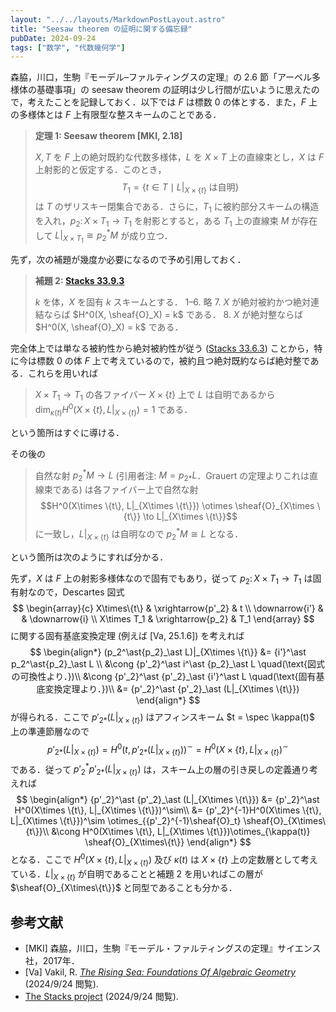 ```yaml
---
layout: "../../layouts/MarkdownPostLayout.astro"
title: "Seesaw theorem の証明に関する備忘録"
pubDate: 2024-09-24
tags: ["数学", "代数幾何学"]
---
```

森脇，川口，生駒『モーデル–ファルティングスの定理』の 2.6 節「アーベル多様体の基礎事項」の seesaw theorem の証明は少し行間が広いように思えたので，考えたことを記録しておく．以下では $F$ は標数 0 の体とする．また，$F$ 上の多様体とは $F$ 上有限型な整スキームのことである．

> **定理 1: Seesaw theorem [MKI, 2.18]**
>
> $X, T$ を $F$ 上の絶対既約な代数多様体，$L$ を $X\times T$ 上の直線束とし，$X$ は $F$ 上射影的と仮定する．このとき，
> $$T_1 = \left\{t \in T \mid L|_{X\times \{t\}} \text{ は自明}\right\}$$
> は $T$ のザリスキー閉集合である．さらに，$T_1$ に被約部分スキームの構造を入れ，$p_2\colon X\times T_1 \to T_1$ を射影とすると，ある $T_1$ 上の直線束 $M$ が存在して $L|_{X\times T_1} \cong p_2^\ast M$ が成り立つ．

先ず，次の補題が幾度か必要になるので予め引用しておく．

> **補題 2: [Stacks 33.9.3](https://stacks.math.columbia.edu/tag/0BUG)**
>
> $k$ を体，$X$ を固有 $k$ スキームとする．
> 1–6. 略
> 7. $X$ が絶対被約かつ絶対連結ならば $H^0(X, \sheaf{O}_X) = k$ である．
> 8. $X$ が絶対整ならば $H^0(X, \sheaf{O}_X) = k$ である．

完全体上では単なる被約性から絶対被約性が従う ([Stacks 33.6.3](https://stacks.math.columbia.edu/tag/020I)) ことから，特に今は標数 0 の体 $F$ 上で考えているので，被約且つ絶対既約ならば絶対整である．これらを用いれば
> $X\times T_1 \to T_1$ の各ファイバー $X\times\{t\}$ 上で $L$ は自明であるから $\dim_{\kappa(t)} H^0(X\times \{t\}, L|_{X\times\{t\}})=1$ である．

という箇所はすぐに導ける．

その後の
> 自然な射 $p_2^\ast M \to L$ (引用者注: $M={p_2}_\ast L$．Grauert の定理よりこれは直線束である) は各ファイバー上で自然な射
> $$H^0(X\times \{t\}, L|_{X\times \{t\}}) \otimes \sheaf{O}_{X\times \{t\}} \to L|_{X\times \{t\}}$$
> に一致し，$L|_{X\times\{t\}}$ は自明なので $p_2^\ast M \cong L$ となる．

という箇所は次のようにすれば分かる．

先ず，$X$ は $F$ 上の射影多様体なので固有でもあり，従って $p_2\colon X\times T_1 \to T_1$ は固有射なので，Descartes 図式
$$
\begin{array}{c}
  X\times\{t\} & \xrightarrow{p'_2} & t \\
  \downarrow{i'} & & \downarrow{i} \\
  X\times T_1 & \xrightarrow{p_2} & T_1 
\end{array}
$$
に関する固有基底変換定理 (例えば [Va, 25.1.6]) を考えれば 
$$
\begin{align*}
  (p_2^\ast{p_2}_\ast L)|_{X\times \{t\}} 
  &= {i'}^\ast p_2^\ast{p_2}_\ast L \\
  &\cong {p'_2}^\ast i^\ast {p_2}_\ast L \quad(\text{図式の可換性より．})\\
  &\cong {p'_2}^\ast {p'_2}_\ast {i'}^\ast L \quad(\text{固有基底変換定理より．})\\
  &= {p'_2}^\ast {p'_2}_\ast (L|_{X\times \{t\}})
\end{align*}
$$
が得られる．ここで ${p'_2}_\ast (L|_{X\times \{t\}})$ はアフィンスキーム $t = \spec \kappa(t)$ 上の準連節層なので
$$
  {p'_2}_\ast (L|_{X\times \{t\}}) = H^0(t, {p'_2}_\ast (L|_{X\times \{t\}}))^\sim = H^0(X\times \{t\}, L|_{X\times \{t\}})^\sim
$$
である．従って ${p'_2}^\ast {p'_2}_\ast (L|_{X\times \{t\}})$ は，スキーム上の層の引き戻しの定義通り考えれば
$$
\begin{align*}
  {p'_2}^\ast {p'_2}_\ast (L|_{X\times \{t\}})
  &= {p'_2}^\ast H^0(X\times \{t\}, L|_{X\times \{t\}})^\sim\\
  &= {p'_2}^{-1}H^0(X\times \{t\}, L|_{X\times \{t\}})^\sim \otimes_{{p'_2}^{-1}\sheaf{O}_t} \sheaf{O}_{X\times\{t\}}\\
  &\cong H^0(X\times \{t\}, L|_{X\times \{t\}})\otimes_{\kappa(t)} \sheaf{O}_{X\times\{t\}}
\end{align*}
$$
となる．ここで $H^0(X\times \{t\}, L|_{X\times \{t\}})$ 及び ${\kappa(t)}$ は $X\times \{t\}$ 上の定数層として考えている．$L|_{X\times \{t\}}$ が自明であることと補題 2 を用いればこの層が $\sheaf{O}_{X\times\{t\}}$ と同型であることも分かる．

## 参考文献
* [MKI] 森脇，川口，生駒『モーデル・ファルティングスの定理』サイエンス社，2017年．
* [Va] Vakil, R. [*The Rising Sea: Foundations Of Algebraic Geometry*](https://virtualmath1.stanford.edu/~vakil/216blog/) (2024/9/24 閲覧).
* [The Stacks project](https://stacks.math.columbia.edu/) (2024/9/24 閲覧).